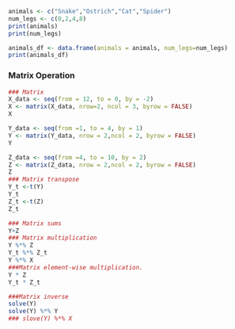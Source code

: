 
```r
animals <- c("Snake","Ostrich","Cat","Spider")
num_legs <- c(0,2,4,8)
print(animals)
print(num_legs)
```

```r
animals_df <- data.frame(animals = animals, num_legs=num_legs)
print(animals_df)
```
### Matrix Operation
```r
### Matrix 
X_data <- seq(from = 12, to = 0, by = -2)
X <- matrix(X_data, nrow=2, ncol = 3, byrow = FALSE)
X

Y_data <- seq(from =1, to = 4, by = 1)
Y <- matrix(Y_data, nrow = 2,ncol = 2, byrow = FALSE)
Y

Z_data <- seq(from =4, to = 10, by = 2)
Z <- matrix(Z_data, nrow = 2,ncol = 2, byrow = FALSE)
Z
### Matrix transpose
Y_t <-t(Y)
Y_t
Z_t <-t(Z)
Z_t

### Matrix sums
Y+Z
### Matrix multiplication
Y %*% Z
Y_t %*% Z_t
Y %*% X
###Matrix element-wise multiplication.
Y * Z
Y_t * Z_t
```

```r
###Matrix inverse
solve(Y)
solve(Y) %*% Y
### slove(Y) %*% X
```
